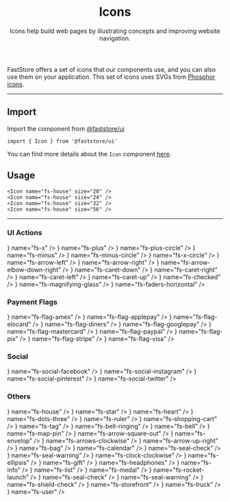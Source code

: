 
<header>

# Icons

Icons help build web pages by illustrating concepts and improving website navigation.

</header>

FastStore offers a set of icons that our components use, and you can also use them on your application. This set of icons uses SVGs from [Phosphor icons](https://phosphoricons.com/).

---

## Import

Import the component from [@faststore/ui](/../components)

```tsx copy
import { Icon } from '@faststore/ui'
```

You can find more details about the `Icon` component [here](/components/atoms/icon).

## Usage

<OverviewSection>
  <Icon name="fs-house" size="20" />
  <Icon name="fs-house" size="24" />
  <Icon name="fs-house" size="32" />
  <Icon name="fs-house" size="56" />
</OverviewSection>

```tsx copy
<Icon name="fs-house" size="20" />
<Icon name="fs-house" size="24" />
<Icon name="fs-house" size="32" />
<Icon name="fs-house" size="56" />
```

---

### UI Actions

<IconList>
  <IconComponent icon={<Icon name="fs-x" />} name="fs-x" />
  <IconComponent icon={<Icon name="fs-plus" />} name="fs-plus" />
  <IconComponent icon={<Icon name="fs-plus-circle" />} name="fs-plus-circle" />
  <IconComponent icon={<Icon name="fs-minus" />} name="fs-minus" />
  <IconComponent icon={<Icon name="fs-minus-circle" />} name="fs-minus-circle" />
  <IconComponent icon={<Icon name="fs-x-circle" />} name="fs-x-circle" />
  <IconComponent icon={<Icon name="fs-arrow-left" />} name="fs-arrow-left" />
  <IconComponent icon={<Icon name="fs-arrow-right" />} name="fs-arrow-right" />
  <IconComponent icon={<Icon name="fs-arrow-elbow-down-right" />} name="fs-arrow-elbow-down-right" />
  <IconComponent icon={<Icon name="fs-caret-down" />} name="fs-caret-down" />
  <IconComponent icon={<Icon name="fs-caret-right" />} name="fs-caret-right" />
  <IconComponent icon={<Icon name="fs-caret-left" />} name="fs-caret-left" />
  <IconComponent icon={<Icon name="fs-caret-up" />} name="fs-caret-up" />
  <IconComponent icon={<Icon name="fs-checked" />} name="fs-checked" />
  <IconComponent icon={<Icon name="fs-magnifying-glass" />} name="fs-magnifying-glass" />
  <IconComponent icon={<Icon name="fs-faders-horizontal" />} name="fs-faders-horizontal" />
</IconList>

### Payment Flags

<IconList>
  <IconComponent icon={<Icon name="fs-flag-amex" />} name="fs-flag-amex" />
  <IconComponent icon={<Icon name="fs-flag-applepay" />} name="fs-flag-applepay" />
  <IconComponent icon={<Icon name="fs-flag-elocard" />} name="fs-flag-elocard" />
  <IconComponent icon={<Icon name="fs-flag-diners" />} name="fs-flag-diners" />
  <IconComponent icon={<Icon name="fs-flag-googlepay" />} name="fs-flag-googlepay" />
  <IconComponent icon={<Icon name="fs-flag-mastercard" />} name="fs-flag-mastercard" />
  <IconComponent icon={<Icon name="fs-flag-paypal" />} name="fs-flag-paypal" />
  <IconComponent icon={<Icon name="fs-flag-pix" />} name="fs-flag-pix" />
  <IconComponent icon={<Icon name="fs-flag-stripe" />} name="fs-flag-stripe" />
  <IconComponent icon={<Icon name="fs-flag-visa" />} name="fs-flag-visa" />
</IconList>

### Social

<IconList>
  <IconComponent icon={<Icon name="fs-social-facebook" />} name="fs-social-facebook" />
  <IconComponent icon={<Icon name="fs-social-instagram" />} name="fs-social-instagram" />
  <IconComponent icon={<Icon name="fs-social-pinterest" />} name="fs-social-pinterest" />
  <IconComponent icon={<Icon name="fs-social-twitter" />} name="fs-social-twitter" />
</IconList>

### Others

<IconList>
  <IconComponent icon={<Icon name="fs-house" />} name="fs-house" />
  <IconComponent icon={<Icon name="fs-star" />} name="fs-star" />
  <IconComponent icon={<Icon name="fs-heart" />} name="fs-heart" />
  <IconComponent icon={<Icon name="fs-dots-three" />} name="fs-dots-three" />
  <IconComponent icon={<Icon name="fs-ruler" />} name="fs-ruler" />
  <IconComponent icon={<Icon name="fs-shopping-cart" />} name="fs-shopping-cart" />
  <IconComponent icon={<Icon name="fs-tag" />} name="fs-tag" />
  <IconComponent icon={<Icon name="fs-bell-ringing" />} name="fs-bell-ringing" />
  <IconComponent icon={<Icon name="fs-bell" />} name="fs-bell" />
  <IconComponent icon={<Icon name="fs-map-pin" />} name="fs-map-pin" />
  <IconComponent icon={<Icon name="fs-arrow-square-out" />} name="fs-arrow-square-out" />
  <IconComponent icon={<Icon name="fs-envelop" />} name="fs-envelop" />
  <IconComponent icon={<Icon name="fs-arrows-clockwise" />} name="fs-arrows-clockwise" />
  <IconComponent icon={<Icon name="fs-arrow-up-right" />} name="fs-arrow-up-right" />
  <IconComponent icon={<Icon name="fs-bag" />} name="fs-bag" />
  <IconComponent icon={<Icon name="fs-calendar" />} name="fs-calendar" />
  <IconComponent icon={<Icon name="fs-seal-check" />} name="fs-seal-check" />
  <IconComponent icon={<Icon name="fs-seal-warning" />} name="fs-seal-warning" />
  <IconComponent icon={<Icon name="fs-clock-clockwise" />} name="fs-clock-clockwise" />
  <IconComponent icon={<Icon name="fs-ellipsis" />} name="fs-ellipsis" />
  <IconComponent icon={<Icon name="fs-gift" />} name="fs-gift" />
  <IconComponent icon={<Icon name="fs-headphones" />} name="fs-headphones" />
  <IconComponent icon={<Icon name="fs-info" />} name="fs-info" />
  <IconComponent icon={<Icon name="fs-list" />} name="fs-list" />
  <IconComponent icon={<Icon name="fs-medal" />} name="fs-medal" />
  <IconComponent icon={<Icon name="fs-rocket-launch" />} name="fs-rocket-launch" />
  <IconComponent icon={<Icon name="fs-seal-check" />} name="fs-seal-check" />
  <IconComponent icon={<Icon name="fs-seal-warning" />} name="fs-seal-warning" />
  <IconComponent icon={<Icon name="fs-shield-check" />} name="fs-shield-check" />
  <IconComponent icon={<Icon name="fs-storefront" />} name="fs-storefront" />
  <IconComponent icon={<Icon name="fs-truck" />} name="fs-truck" />
  <IconComponent icon={<Icon name="fs-user" />} name="fs-user" />
</IconList>
